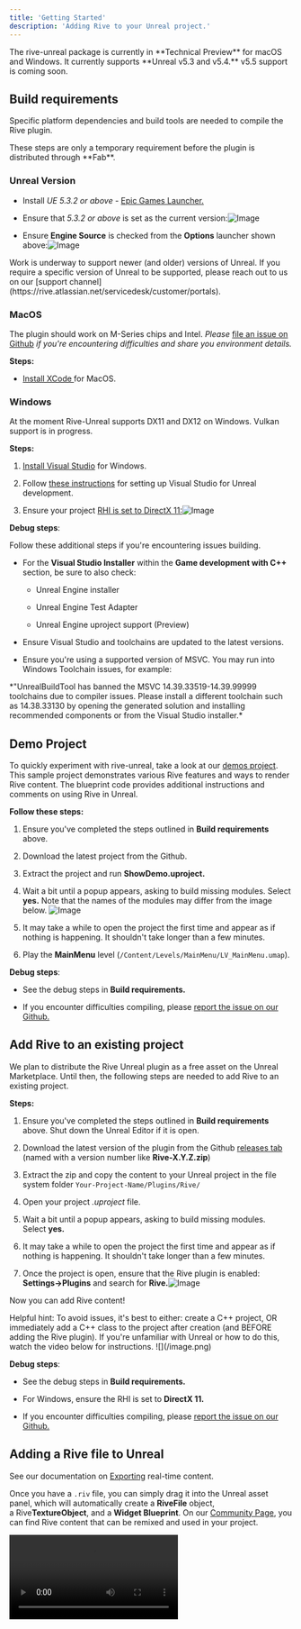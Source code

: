 ```yaml
---
title: 'Getting Started'
description: 'Adding Rive to your Unreal project.'
---
```


<Note>
  The rive-unreal package is currently in **Technical Preview** for macOS and Windows. It currently supports **Unreal v5.3 and v5.4.** v5.5 support is coming soon.
</Note>

## Build requirements

Specific platform dependencies and build tools are needed to compile the Rive plugin.

<Note>
  These steps are only a temporary requirement before the plugin is distributed through **Fab**.
</Note>

### Unreal Version

* Install *UE 5.3.2 or above* - [Epic Games Launcher.](https://store.epicgames.com/en-US/download)

* Ensure that *5.3.2 or above* is set as the current version:![Image](https://ucarecdn.com/c75a2b18-7208-4b28-bfef-a998a9a0bf08/)

* Ensure **Engine Source** is checked from the **Options** launcher shown above:![Image](https://ucarecdn.com/50bf5981-f34a-43cd-b149-09a84bb8b49b/)

<Note>
  Work is underway to support newer (and older) versions of Unreal. If you require a specific version of Unreal to be supported, please reach out to us on our [support channel](https://rive.atlassian.net/servicedesk/customer/portals).
</Note>

### MacOS

The plugin should work on M-Series chips and Intel. *Please* [file an issue on Github](https://github.com/rive-app/rive-unreal/issues) *if you're encountering difficulties and share you environment details.*

**Steps:**

* [Install XCode ](https://developer.apple.com/xcode/)for MacOS.

### Windows

<Note>
  At the moment Rive-Unreal supports DX11 and DX12 on Windows. Vulkan support is in progress.
</Note>

**Steps:**

1. [Install Visual Studio](https://visualstudio.microsoft.com/) for Windows.

2. Follow [these instructions](https://dev.epicgames.com/documentation/en-us/unreal-engine/setting-up-visual-studio-development-environment-for-cplusplus-projects-in-unreal-engine?application_version=5.3) for setting up Visual Studio for Unreal development.

3. Ensure your project [RHI is set to DirectX 11:](https://dev.epicgames.com/community/learning/tutorials/aqV9/render-hardware-interface-rhi)![Image](https://ucarecdn.com/67796611-16cd-43f6-ae84-1990a793dcb0/)

**Debug steps**:

Follow these additional steps if you're encountering issues building.

* For the **Visual Studio Installer** within the **Game development with C++** section, be sure to also check:

  * Unreal Engine installer

  * Unreal Engine Test Adapter

  * Unreal Engine uproject support (Preview)

* Ensure Visual Studio and toolchains are updated to the latest versions.

* Ensure you're using a supported version of MSVC. You may run into Windows Toolchain issues, for example:

<Note>
  *"UnrealBuildTool has banned the MSVC 14.39.33519-14.39.99999 toolchains due to compiler issues. Please install a different toolchain such as 14.38.33130 by opening the generated solution and installing recommended components or from the Visual Studio installer.*
</Note>

## Demo Project

To quickly experiment with rive-unreal, take a look at our [demos project](https://github.com/rive-app/rive-unreal-examples). This sample project demonstrates various Rive features and ways to render Rive content. The blueprint code provides additional instructions and comments on using Rive in Unreal.

**Follow these steps:**

1. Ensure you've completed the steps outlined in **Build requirements** above.

2. Download the latest project from the Github.

3. Extract the project and run **ShowDemo.uproject.**

4. Wait a bit until a popup appears, asking to build missing modules. Select **yes.** Note that the names of the modules may differ from the image below. ![Image](https://ucarecdn.com/4cf3df6f-9ce6-47d5-8368-8c51f3c7d995/)

5. It may take a while to open the project the first time and appear as if nothing is happening. It shouldn't take longer than a few minutes.

6. Play the **MainMenu** level (`/Content/Levels/MainMenu/LV_MainMenu.umap`).

**Debug steps**:

* See the debug steps in **Build requirements.**

* If you encounter difficulties compiling, please [report the issue on our Github.](https://github.com/rive-app/rive-unreal/issues)

## Add Rive to an existing project

<Note>
  We plan to distribute the Rive Unreal plugin as a free asset on the Unreal Marketplace. Until then, the following steps are needed to add Rive to an existing project.
</Note>

**Steps:**

1. Ensure you've completed the steps outlined in **Build requirements** above. Shut down the Unreal Editor if it is open.

2. Download the latest version of the plugin from the Github [releases tab](https://github.com/rive-app/rive-unreal/releases) (named with a version number like **Rive-X.Y.Z.zip**)

3. Extract the zip and copy the content to your Unreal project in the file system folder `Your-Project-Name/Plugins/Rive/`

4. Open your project *.uproject* file.

5. Wait a bit until a popup appears, asking to build missing modules. Select **yes.**

6. It may take a while to open the project the first time and appear as if nothing is happening. It shouldn't take longer than a few minutes.

7. Once the project is open, ensure that the Rive plugin is enabled: **Settings->Plugins** and search for **Rive.**![Image](https://ucarecdn.com/1e6d9667-d43b-4948-abd1-7735c25cbecb/)

Now you can add Rive content!

<Tip>
  Helpful hint: To avoid issues, it's best to either: create a C++ project, OR immediately add a C++ class to the project after creation (and BEFORE adding the Rive plugin). If you're unfamiliar with Unreal or how to do this, watch the video below for instructions.
  ![](/image.png)
</Tip>

**Debug steps**:

* See the debug steps in **Build requirements.**

* For Windows, ensure the RHI is set to **DirectX 11.**

* If you encounter difficulties compiling, please [report the issue on our Github.](https://github.com/rive-app/rive-unreal/issues)



## Adding a Rive file to Unreal

See our documentation on [Exporting](../../editor/exporting/exporting-for-runtime) real-time content.

Once you have a `.riv` file, you can simply drag it into the Unreal asset panel, which will automatically create a **RiveFile** object, a Rive**TextureObject**, and a **Widget Blueprint**. On our [Community Page](https://rive.app/community/files/), you can find Rive content that can be remixed and used in your project. 

<video controls className="w-full aspect-video" src="https://ucarecdn.com/b1e1f06a-9308-4913-a7ae-a346ca43bbb2/" />

See the following sections on using the **RiveFile** object.